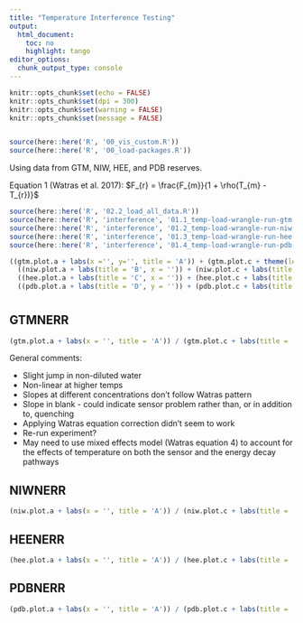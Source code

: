 ---
title: "Temperature Interference Testing"
output:
  html_document:
    toc: no
    highlight: tango
editor_options:
  chunk_output_type: console
---

```{r setup, include = FALSE}
knitr::opts_chunk$set(echo = FALSE)
knitr::opts_chunk$set(dpi = 300)
knitr::opts_chunk$set(warning = FALSE)
knitr::opts_chunk$set(message = FALSE)


source(here::here('R', '00_vis_custom.R'))
source(here::here('R', '00_load-packages.R'))
```

Using data from GTM, NIW, HEE, and PDB reserves.

<div class="jumbotron">
Equation 1 (Watras et al. 2017): 
$F_{r} = \frac{F_{m}}{1 + \rho(T_{m} - T_{r})}$
</div>

```{r load-data, include = FALSE, results = FALSE}

source(here::here('R', '02.2_load_all_data.R'))
source(here::here('R', 'interference', '01.1_temp-load-wrangle-run-gtm.R'))
source(here::here('R', 'interference', '01.2_temp-load-wrangle-run-niw.R'))
source(here::here('R', 'interference', '01.3_temp-load-wrangle-run-hee.R'))
source(here::here('R', 'interference', '01.4_temp-load-wrangle-run-pdb.R'))
```

```{r both-data, fig.cap = "Temperature quenching of chlorophyll fluorescence (A) in water from Pellicer Creek, Florida by the GTMNERR, (B) Winyah Bay, South Carolina by the NIWNERR, (C) Kāne'ohe Bay, Hawaii by HEENERR, and (D) Padilla Bay, Washington by PDBNERR. In panels (E,F,G, and H) the temperature quench was removed by adjusting the raw data to a reference temperature of 20 (C) using Eq. 1."}

((gtm.plot.a + labs(x ='', y='', title = 'A')) + (gtm.plot.c + theme(legend.position = 'none') + labs(x = '', y = '', title = 'E'))) / 
  ((niw.plot.a + labs(title = 'B', x = '')) + (niw.plot.c + labs(title = 'F', x = '', y = '') + theme(legend.position = 'none'))) / 
  ((hee.plot.a + labs(title = 'C', x = '')) + (hee.plot.c + labs(title = 'G', x = '', y = '') + theme(legend.position = 'none'))) /
  ((pdb.plot.a + labs(title = 'D', y = '')) + (pdb.plot.c + labs(title = 'H', y = '')))
```

# {.tabset .tabset-pills}

## GTMNERR

```{r, fig.cap = "Temperature quenching of chlorophyll (A) fluorescence in unfiltered water from Pellicer Creek, Florida. The temperature quench was removed (B) by adjusting the raw data to a reference temperature of 20 (C) using Eq. 1."}

(gtm.plot.a + labs(x = '', title = 'A')) / (gtm.plot.c + labs(title = 'B')) 

```

General comments:

+   Slight jump in non-diluted water
+   Non-linear at higher temps
+   Slopes at different concentrations don’t follow Watras pattern
+   Slope in blank - could indicate sensor problem rather than, or in addition to, quenching
+   Applying Watras equation correction didn’t seem to work
+   Re-run experiment?
+   May need to use mixed effects model (Watras equation 4) to account for the effects of temperature on both the sensor and the energy decay pathways 

## NIWNERR

```{r, fig.cap = "Temperature quenching of chlorophyll (A) fluorescence in unfiltered water from Winyah Bay, South Carolina The temperature quench was removed (B) by adjusting the raw data to a reference temperature of 20 (C) using Eq. 1."}

(niw.plot.a + labs(x = '', title = 'A')) / (niw.plot.c + labs(title = 'B'))

```

## HEENERR

```{r, fig.cap = "Temperature quenching of chlorophyll (A) fluorescence in unfiltered water from Kāne'ohe Bay, Hawaii. The temperature quench was removed (B) by adjusting the raw data to a reference temperature of 20 (C) using Eq. 1."}

(hee.plot.a + labs(x = '', title = 'A')) / (hee.plot.c + labs(title = 'B')) 

```

## PDBNERR

```{r, fig.cap = "Temperature quenching of chlorophyll (A) fluorescence in unfiltered water from Padilla Bay, Washington. The temperature quench was removed (B) by adjusting the raw data to a reference temperature of 20 (C) using Eq. 1."}

(pdb.plot.a + labs(x = '', title = 'A')) / (pdb.plot.c + labs(title = 'B')) 

```

# {-}